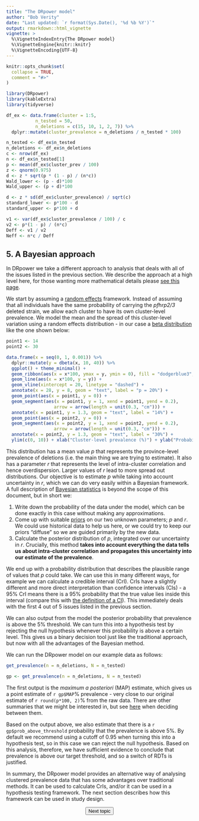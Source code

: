 ---
title: "The DRpower model"
author: "Bob Verity"
date: "Last updated: `r format(Sys.Date(), '%d %b %Y')`"
output: rmarkdown::html_vignette
vignette: >
  %\VignetteIndexEntry{The DRpower model}
  %\VignetteEngine{knitr::knitr}
  %\VignetteEncoding{UTF-8}
---

```{r, include = FALSE}
knitr::opts_chunk$set(
  collapse = TRUE,
  comment = "#>"
)
```
```{r, echo=FALSE, message=FALSE, warning=FALSE}
library(DRpower)
library(kableExtra)
library(tidyverse)
```


```{r, echo=FALSE}
df_ex <- data.frame(cluster = 1:5,
           n_tested = 50,
           n_deletions = c(15, 10, 1, 2, 7)) %>%
  dplyr::mutate(cluster_prevalence = n_deletions / n_tested * 100)

n_tested <- df_ex$n_tested
n_deletions <- df_ex$n_deletions
c <- nrow(df_ex)
n <- df_ex$n_tested[1]
p <- mean(df_ex$cluster_prev / 100)
z <- qnorm(0.975)
d <- z * sqrt(p * (1 - p) / (n*c))
Wald_lower <- (p - d)*100
Wald_upper <- (p + d)*100
```

```{r, echo=FALSE}
d <- z * sd(df_ex$cluster_prevalence) / sqrt(c)
standard_lower <- p*100 - d
standard_upper <- p*100 + d
```

```{r, echo=FALSE}
v1 <- var(df_ex$cluster_prevalence / 100) / c
v2 <- p*(1 - p) / (n*c)
Deff <- v1 / v2
Neff <- n*c / Deff
```

## 5. A Bayesian approach

In DRpower we take a different approach to analysis that deals with all of the issues listed in the previous section. We describe the approach at a high level here, for those wanting more mathematical details please [see this page](TODO).

We start by assuming a [random effects](https://en.wikipedia.org/wiki/Random_effects_model) framework. Instead of assuming that all individuals have the same probability of carrying the *pfhrp2/3* deleted strain, we allow each cluster to have its own cluster-level prevalence. We model the mean and the spread of this cluster-level variation using a random effects distribution - in our case a [beta distribution](https://en.wikipedia.org/wiki/Beta_distribution) like the one shown below:

```{r, echo=FALSE}
point1 <- 14
point2 <- 30

data.frame(x = seq(0, 1, 0.001)) %>%
  dplyr::mutate(y = dbeta(x, 10, 40)) %>%
  ggplot() + theme_minimal() +
  geom_ribbon(aes(x = x*100, ymax = y, ymin = 0), fill = "dodgerblue3", alpha = 0.5) +
  geom_line(aes(x = x*100, y = y)) +
  geom_vline(xintercept = 20, linetype = "dashed") +
  annotate(x = 28, y = 8, geom = "text", label = "p = 20%") +
  geom_point(aes(x = point1, y = 0)) +
  geom_segment(aes(x = point1, y = 1, xend = point1, yend = 0.2),
                  arrow = arrow(length = unit(0.3, "cm"))) +
  annotate(x = point1, y = 1.3, geom = "text", label = "14%") +
  geom_point(aes(x = point2, y = 0)) +
  geom_segment(aes(x = point2, y = 1, xend = point2, yend = 0.2),
                  arrow = arrow(length = unit(0.3, "cm"))) +
  annotate(x = point2, y = 1.3, geom = "text", label = "30%") +
  ylim(c(0, 10)) + xlab("Cluster-level prevalence (%)") + ylab("Probability density")
```

This distribution has a mean value $p$ that represents the province-level prevalence of deletions (i.e. the main thing we are trying to estimate). It also has a parameter $r$ that represents the level of intra-cluster correlation and hence overdispersion. Larger values of $r$ lead to more spread out distributions. Our objective is to estimate $p$ while taking into account uncertainty in $r$, which we can do very easily within a Bayesian framework. A full description of [Bayesian statistics](https://en.wikipedia.org/wiki/Bayesian_statistics) is beyond the scope of this document, but in short we:

1. Write down the probability of the data under the model, which can be done exactly in this case without making any approximations.
2. Come up with suitable [priors](https://en.wikipedia.org/wiki/Prior_probability) on our two unknown parameters; $p$ and $r$. We could use historical data to help us here, or we could try to keep our priors "diffuse" so we are guided primarily by the new data.
3. Calculate the posterior distribution of $p$, integrated over our uncertainty in $r$. Crucially, this method **takes into account everything the data tells us about intra-cluster correlation and propagates this uncertainty into our estimate of the prevalence**. 

We end up with a probability distribution that describes the plausible range of values that $p$ could take. We can use this in many different ways, for example we can calculate a credible interval (CrI). CrIs have a slightly different and more direct interpretation than confidence intervals (CIs) - a 95% CrI means there is a 95% probability that the true value lies inside this interval (compare this with [the definition of a CI](https://thestatsgeek.com/2020/11/21/interpretation-of-frequentist-confidence-intervals-and-bayesian-credible-intervals/)). This immediately deals with the first 4 out of 5 issues listed in the previous section.

We can also output from the model the posterior probability that prevalence is above the 5% threshold. We can turn this into a hypothesis test by rejecting the null hypothesis whenever this probability is above a certain level. This gives us a binary decision tool just like the traditional approach, but now with all the advantages of the Bayesian method.

We can run the DRpower model on our example data as follows:

```{r}
get_prevalence(n = n_deletions, N = n_tested)
```
```{r, echo=FALSE}
gp <- get_prevalence(n = n_deletions, N = n_tested)
```

The first output is the *maximum a posteriori* (MAP) estimate, which gives us a point estimate of `r gp$MAP`% prevalence - very close to our original estimate of `r round(p*100, 2)`% from the raw data. There are other summaries that we might be interested in, but see [here](TODO) when deciding between them.

Based on the output above, we also estimate that there is a `r gp$prob_above_threshold` probability that the prevalence is above 5%. By default we recommend using a cutoff of 0.95 when turning this into a hypothesis test, so in this case we can reject the null hypothesis. Based on this analysis, therefore, we have sufficient evidence to conclude that prevalence is above our target threshold, and so a switch of RDTs is justified.

In summary, the DRpower model provides an alternative way of analysing clustered prevalence data that has some advantages over traditional methods. It can be used to calculate CrIs, and/or it can be used in a hypothesis testing framework. The next section describes how this framework can be used in study design.

<p align="center">
<button class="btn btn-primary" onclick="window.location.href='https://w3docs.com';"> Next topic </button>
</p>
